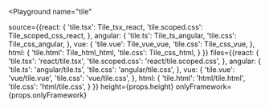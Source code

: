 

<Playground
  name="tile"
  
  source={{react: {
             'tile.tsx': Tile_tsx_react,
             'tile.scoped.css': Tile_scoped_css_react,
           },
           angular: {
             'tile.ts': Tile_ts_angular,
             'tile.css': Tile_css_angular,
           },
           vue: {
             'tile.vue': Tile_vue_vue,
             'tile.css': Tile_css_vue,
           },
           html: {
             'tile.html': Tile_html_html,
             'tile.css': Tile_css_html,
           }
}}
  files={{react: {
            'tile.tsx': 'react/tile.tsx',
            'tile.scoped.css': 'react/tile.scoped.css',
          },
          angular: {
            'tile.ts': 'angular/tile.ts',
            'tile.css': 'angular/tile.css',
          },
          vue: {
            'tile.vue': 'vue/tile.vue',
            'tile.css': 'vue/tile.css',
          },
          html: {
            'tile.html': 'html/tile.html',
            'tile.css': 'html/tile.css',
          }
}}
  height={props.height}
  onlyFramework={props.onlyFramework}
></Playground>

